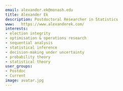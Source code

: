 ```yaml
---
email: alexander.ek@monash.edu
title: Alexander Ek
description: Postdoctoral Researcher in Statistics
www:   https://www.alexanderek.com/
interests:
- election integrity
- optimisation & operations research
- sequential analysis
- statistical inference
- decision-making under uncertainty
- probability theory
- statistical theory
user_groups:
- Postdoc
- Current
image: avatar.jpg
---
```

